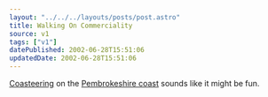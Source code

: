 ```yaml
---
layout: "../../../layouts/posts/post.astro"
title: Walking On Commerciality
source: v1
tags: ["v1"]
datePublished: 2002-06-28T15:51:06
updatedDate: 2002-06-28T15:51:06
---
```


[Coasteering][1] on the [Pembrokeshire coast][2] sounds like it might be fun.

[1]: http://www.tyf.com/ "The TYF Group's Coasteering holidays"
[2]: http://www.pembrokeshirecoast.org.uk/ "The Pembrokeshire Coast National Park Authority"

